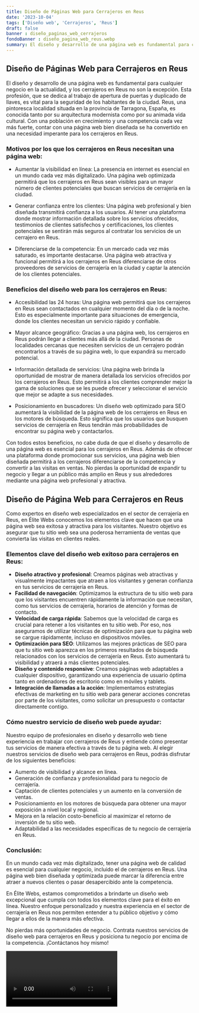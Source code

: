 ```yaml
---
title: Diseño de Páginas Web para Cerrajeros en Reus
date: '2023-10-04'
tags: ['Diseño web', 'Cerrajeros', 'Reus']
draft: false
banner : diseño_paginas_web_cerrajeros
fondoBanner : diseño_pagina_web_reus.webp
summary: El diseño y desarrollo de una página web es fundamental para cualquier negocio en la actualidad, y los cerrajeros en Reus no son la excepción. Esta profesión, que se dedica al trabajo de apertura de puertas y duplicado de llaves, es vital para la seguridad de los habitantes de la ciudad. Reus, una pintoresca localidad situada en la provincia de Tarragona, España, es conocida tanto por su arquitectura modernista como por su animada vida cultural. Con una población en crecimiento y una competencia cada vez más fuerte, contar con una página web bien diseñada se ha convertido en una necesidad imperante para los cerrajeros en Reus.
---
```


## Diseño de Páginas Web para Cerrajeros en Reus

El diseño y desarrollo de una página web es fundamental para cualquier negocio en la actualidad, y los cerrajeros en Reus no son la excepción. Esta profesión, que se dedica al trabajo de apertura de puertas y duplicado de llaves, es vital para la seguridad de los habitantes de la ciudad. Reus, una pintoresca localidad situada en la provincia de Tarragona, España, es conocida tanto por su arquitectura modernista como por su animada vida cultural. Con una población en crecimiento y una competencia cada vez más fuerte, contar con una página web bien diseñada se ha convertido en una necesidad imperante para los cerrajeros en Reus.

### Motivos por los que los cerrajeros en Reus necesitan una página web:

- Aumentar la visibilidad en línea: La presencia en internet es esencial en un mundo cada vez más digitalizado. Una página web optimizada permitirá que los cerrajeros en Reus sean visibles para un mayor número de clientes potenciales que buscan servicios de cerrajería en la ciudad.

- Generar confianza entre los clientes: Una página web profesional y bien diseñada transmitirá confianza a los usuarios. Al tener una plataforma donde mostrar información detallada sobre los servicios ofrecidos, testimonios de clientes satisfechos y certificaciones, los clientes potenciales se sentirán más seguros al contratar los servicios de un cerrajero en Reus.

- Diferenciarse de la competencia: En un mercado cada vez más saturado, es importante destacarse. Una página web atractiva y funcional permitirá a los cerrajeros en Reus diferenciarse de otros proveedores de servicios de cerrajería en la ciudad y captar la atención de los clientes potenciales.

### Beneficios del diseño web para los cerrajeros en Reus:

- Accesibilidad las 24 horas: Una página web permitirá que los cerrajeros en Reus sean contactados en cualquier momento del día o de la noche. Esto es especialmente importante para situaciones de emergencia, donde los clientes necesitan un servicio rápido y confiable.

- Mayor alcance geográfico: Gracias a una página web, los cerrajeros en Reus podrán llegar a clientes más allá de la ciudad. Personas de localidades cercanas que necesiten servicios de un cerrajero podrán encontrarlos a través de su página web, lo que expandirá su mercado potencial.

- Información detallada de servicios: Una página web brinda la oportunidad de mostrar de manera detallada los servicios ofrecidos por los cerrajeros en Reus. Esto permitirá a los clientes comprender mejor la gama de soluciones que se les puede ofrecer y seleccionar el servicio que mejor se adapte a sus necesidades.

- Posicionamiento en buscadores: Un diseño web optimizado para SEO aumentará la visibilidad de la página web de los cerrajeros en Reus en los motores de búsqueda. Esto significa que los usuarios que busquen servicios de cerrajería en Reus tendrán más probabilidades de encontrar su página web y contactarlos.

Con todos estos beneficios, no cabe duda de que el diseño y desarrollo de una página web es esencial para los cerrajeros en Reus. Además de ofrecer una plataforma donde promocionar sus servicios, una página web bien diseñada permitirá a los cerrajeros diferenciarse de la competencia y convertir a las visitas en ventas. No pierdas la oportunidad de expandir tu negocio y llegar a un público más amplio en Reus y sus alrededores mediante una página web profesional y atractiva.

<GifSeo />

<Cta />

## Diseño de Página Web para Cerrajeros en Reus

Como expertos en diseño web especializados en el sector de cerrajería en Reus, en Élite Webs conocemos los elementos clave que hacen que una página web sea exitosa y atractiva para los visitantes. Nuestro objetivo es asegurar que tu sitio web sea una poderosa herramienta de ventas que convierta las visitas en clientes reales. 

### Elementos clave del diseño web exitoso para cerrajeros en Reus:

- **Diseño atractivo y profesional**: Creamos páginas web atractivas y visualmente impactantes que atraen a los visitantes y generan confianza en tus servicios de cerrajería en Reus.
- **Facilidad de navegación**: Optimizamos la estructura de tu sitio web para que los visitantes encuentren rápidamente la información que necesitan, como tus servicios de cerrajería, horarios de atención y formas de contacto.
- **Velocidad de carga rápida**: Sabemos que la velocidad de carga es crucial para retener a los visitantes en tu sitio web. Por eso, nos aseguramos de utilizar técnicas de optimización para que tu página web se cargue rápidamente, incluso en dispositivos móviles.
- **Optimización para SEO**: Utilizamos las mejores prácticas de SEO para que tu sitio web aparezca en los primeros resultados de búsqueda relacionados con los servicios de cerrajería en Reus. Esto aumentará tu visibilidad y atraerá a más clientes potenciales.
- **Diseño y contenido responsive**: Creamos páginas web adaptables a cualquier dispositivo, garantizando una experiencia de usuario óptima tanto en ordenadores de escritorio como en móviles y tablets.
- **Integración de llamadas a la acción**: Implementamos estrategias efectivas de marketing en tu sitio web para generar acciones concretas por parte de los visitantes, como solicitar un presupuesto o contactar directamente contigo.

### Cómo nuestro servicio de diseño web puede ayudar:

Nuestro equipo de profesionales en diseño y desarrollo web tiene experiencia en trabajar con cerrajeros de Reus y entiende cómo presentar tus servicios de manera efectiva a través de tu página web. Al elegir nuestros servicios de diseño web para cerrajeros en Reus, podrás disfrutar de los siguientes beneficios:

- Aumento de visibilidad y alcance en línea.
- Generación de confianza y profesionalidad para tu negocio de cerrajería.
- Captación de clientes potenciales y un aumento en la conversión de ventas.
- Posicionamiento en los motores de búsqueda para obtener una mayor exposición a nivel local y regional.
- Mejora en la relación costo-beneficio al maximizar el retorno de inversión de tu sitio web.
- Adaptabilidad a las necesidades específicas de tu negocio de cerrajería en Reus.

### Conclusión:

En un mundo cada vez más digitalizado, tener una página web de calidad es esencial para cualquier negocio, incluido el de cerrajeros en Reus. Una página web bien diseñada y optimizada puede marcar la diferencia entre atraer a nuevos clientes o pasar desapercibido ante la competencia.

En Élite Webs, estamos comprometidos a brindarte un diseño web excepcional que cumpla con todos los elementos clave para el éxito en línea. Nuestro enfoque personalizado y nuestra experiencia en el sector de cerrajería en Reus nos permiten entender a tu público objetivo y cómo llegar a ellos de la manera más efectiva.

No pierdas más oportunidades de negocio. Contrata nuestros servicios de diseño web para cerrajeros en Reus y posiciona tu negocio por encima de la competencia. ¡Contáctanos hoy mismo!

<Video />

<CtaBot job='Cerrajeros' city='Reus'/>

<Gmaps query='Reus+españa+maps' />